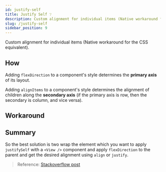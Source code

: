 ```yaml
---
id: justify-self
title: Justify Self ❔
description: Custom alignment for individual items (Native workaround for the CSS equivalent).
slug: /justify-self
sidebar_position: 9
---
```



Custom alignment for individual items (Native workaround for the CSS equivalent).

## How

Adding `flexDirection` to a component's style determines the **primary axis** of its layout.

Adding `alignItems` to a component's style determines the alignment of children
along the **secondary axis** (if the primary axis is row, then the secondary is column, and vice versa).

## Workaround

<SnackPlayer id="@mathdebate09/justify-self" />

## Summary

So the best solution is two wrap the element which you want to apply `justifySelf` with a `<View />` component
and apply `flexDirection` to the parent and get the desired alignment using `align` or `justify`.

> Reference: [Stackoverflow post](https://stackoverflow.com/questions/50847577/why-does-react-native-not-offer-a-justify-self)
